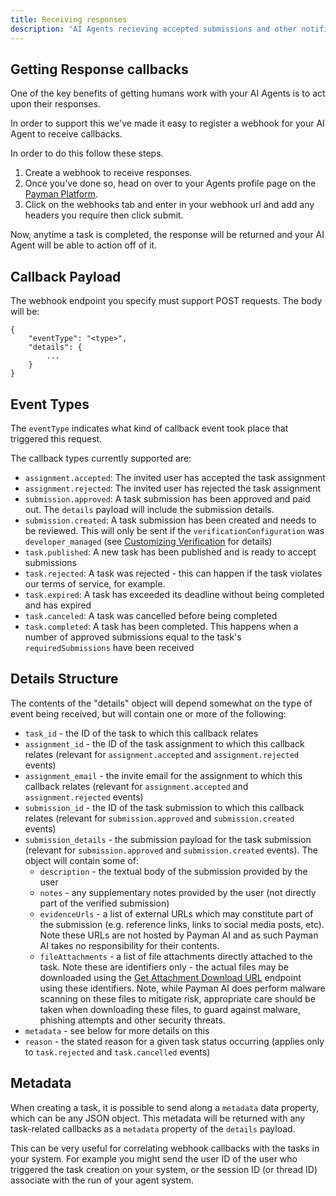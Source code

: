 ```yaml
---
title: Receiving responses
description: "AI Agents recieving accepted submissions and other notifications"
---
```


## Getting Response callbacks

One of the key benefits of getting humans work with your AI Agents is to act upon their responses.

In order to support this we've made it easy to register a webhook for your AI Agent to receive callbacks.

In order to do this follow these steps.

1. Create a webhook to receive responses.
2. Once you've done so, head on over to your Agents profile page on the <a href="https://app.paymanai.com">Payman Platform</a>.
3. Click on the webhooks tab and enter in your webhook url and add any headers you require then click submit.

Now, anytime a task is completed, the response will be returned and your AI Agent will be able to action off of it.

## Callback Payload

The webhook endpoint you specify must support POST requests.  The body will be:

```
{
    "eventType": "<type>",
    "details": {
        ...
    }
}
```

## Event Types

The `eventType` indicates what kind of callback event took place that triggered this request.

The callback types currently supported are:

- `assignment.accepted`: The invited user has accepted the task assignment
- `assignment.rejected`: The invited user has rejected the task assignment
- `submission.approved`: A task submission has been approved and paid out.  The `details` payload will include the submission details.
- `submission.created`: A task submission has been created and needs to be reviewed.  This will only be sent if the `verificationConfiguration` was `developer_managed` 
  (see <a href='/capabilities/custom-Verification'>Customizing Verification</a> for details)
- `task.published`: A new task has been published and is ready to accept submissions
- `task.rejected`: A task was rejected - this can happen if the task violates our terms of service, for example.
- `task.expired`: A task has exceeded its deadline without being completed and has expired
- `task.canceled`: A task was cancelled before being completed
- `task.completed`: A task has been completed.  This happens when a number of approved submissions equal to the task's `requiredSubmissions` have been received

## Details Structure

The contents of the "details" object will depend somewhat on the type of event being received, but will contain one or more of the following:

- `task_id` - the ID of the task to which this callback relates
- `assignment_id` - the ID of the task assignment to which this callback relates (relevant for `assignment.accepted` and `assignment.rejected` events)
- `assignment_email` - the invite email for the assignment to which this callback relates (relevant for `assignment.accepted` and `assignment.rejected` events)
- `submission_id` - the ID of the task submission to which this callback relates (relevant for `submission.approved` and `submission.created` events)
- `submission_details` - the submission payload for the task submission (relevant for `submission.approved` and `submission.created` events).  The object will contain some of:
  - `description` - the textual body of the submission provided by the user
  - `notes` - any supplementary notes provided by the user (not directly part of the verified submission)
  - `evidenceUrls` - a list of external URLs which may constitute part of the submission (e.g. reference links, links to social media posts, etc).  Note these URLs are not hosted by
    Payman AI and as such Payman AI takes no responsibility for their contents.
  - `fileAttachments` - a list of file attachments directly attached to the task.  Note these are identifiers only - the actual files may be downloaded using the 
    [Get Attachment Download URL](/api-reference/endpoint/download-cloud-file) endpoint using these identifiers.  Note, while Payman AI does perform malware scanning on these files to mitigate risk, appropriate care
    should be taken when downloading these files, to guard against malware, phishing attempts and other security threats.
- `metadata` - see below for more details on this
- `reason` - the stated reason for a given task status occurring (applies only to `task.rejected` and `task.cancelled` events)

## Metadata

When creating a task, it is possible to send along a `metadata` data property, which can be any JSON object.  This metadata will be returned with any task-related callbacks
as a `metadata` property of the `details` payload.

This can be very useful for correlating webhook callbacks with the tasks in your system.  For example you might send the user ID of the user who triggered the task creation on your
system, or the session ID (or thread ID) associate with the run of your agent system.

